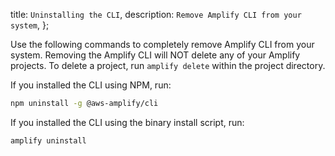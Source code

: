   title: `Uninstalling the CLI`,
  description: `Remove Amplify CLI from your system`,
};

  

Use the following commands to completely remove Amplify CLI from your system. Removing the Amplify CLI will NOT delete any of your Amplify projects.
To delete a project, run `amplify delete` within the project directory.

If you installed the CLI using NPM, run:
```bash
npm uninstall -g @aws-amplify/cli
```

If you installed the CLI using the binary install script, run:
```bash
amplify uninstall
```
